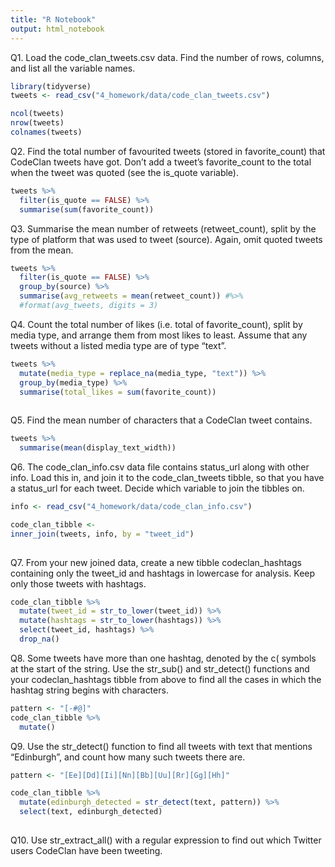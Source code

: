 ```yaml
---
title: "R Notebook"
output: html_notebook
---
```


Q1. Load the code_clan_tweets.csv data. Find the number of rows, columns, and list all the variable names.
```r
library(tidyverse)
tweets <- read_csv("4_homework/data/code_clan_tweets.csv")

```


```r
ncol(tweets)
nrow(tweets)
colnames(tweets)
```

Q2. Find the total number of favourited tweets (stored in favorite_count) that CodeClan tweets have got. Don’t add a tweet’s favorite_count to the total when the tweet was quoted (see the is_quote variable).

```r
tweets %>% 
  filter(is_quote == FALSE) %>% 
  summarise(sum(favorite_count))

```

Q3. Summarise the mean number of retweets (retweet_count), split by the type of platform that was used to tweet (source). Again, omit quoted tweets from the mean.
```r
tweets %>% 
  filter(is_quote == FALSE) %>% 
  group_by(source) %>% 
  summarise(avg_retweets = mean(retweet_count)) #%>% 
  #format(avg_tweets, digits = 3)
```

Q4. Count the total number of likes (i.e. total of favorite_count), split by media type, and arrange them from most likes to least. Assume that any tweets without a listed media type are of type “text”.

```r
tweets %>%
  mutate(media_type = replace_na(media_type, "text")) %>% 
  group_by(media_type) %>% 
  summarise(total_likes = sum(favorite_count))
  

```

Q5. Find the mean number of characters that a CodeClan tweet contains.
```r
tweets %>% 
  summarise(mean(display_text_width))

```

Q6. The code_clan_info.csv data file contains status_url along with other info. Load this in, and join it to the code_clan_tweets tibble, so that you have a status_url for each tweet. Decide which variable to join the tibbles on.

```r
info <- read_csv("4_homework/data/code_clan_info.csv")
```

```r
code_clan_tibble <- 
inner_join(tweets, info, by = "tweet_id")
 
```

Q7. From your new joined data, create a new tibble codeclan_hashtags containing only the tweet_id and hashtags in lowercase for analysis. Keep only those tweets with hashtags.

```r
code_clan_tibble %>% 
  mutate(tweet_id = str_to_lower(tweet_id)) %>% 
  mutate(hashtags = str_to_lower(hashtags)) %>% 
  select(tweet_id, hashtags) %>% 
  drop_na()

```

Q8. Some tweets have more than one hashtag, denoted by the c( symbols at the start of the string. Use the str_sub() and str_detect() functions and your codeclan_hashtags tibble from above to find all the cases in which the hashtag string begins with characters.

```r
pattern <- "[-#@]"
code_clan_tibble %>% 
  mutate()
```

Q9. Use the str_detect() function to find all tweets with text that mentions “Edinburgh”, and count how many such tweets there are.

```r
pattern <- "[Ee][Dd][Ii][Nn][Bb][Uu][Rr][Gg][Hh]"

code_clan_tibble %>% 
  mutate(edinburgh_detected = str_detect(text, pattern)) %>% 
  select(text, edinburgh_detected)
  

```

Q10. Use str_extract_all() with a regular expression to find out which Twitter users CodeClan have been tweeting.

```r

```





